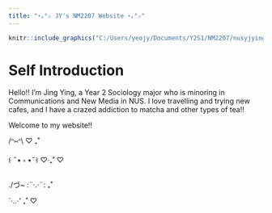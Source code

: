 ---
title: "⋆｡°✩ JY's NM2207 Website ⋆｡°✩"
---
```{r, eval=TRUE,echo=FALSE,out.width="70%"}

knitr::include_graphics("C:/Users/yeojy/Documents/Y2S1/NM2207/nusyjying.github.io/src/images/YAYY.jpg")

```

# Self Introduction

Hello!! I'm Jing Ying, a Year 2 Sociology major who is minoring in Communications and New Media in NUS. I love travelling and trying new cafes, and I have a crazed addiction to matcha and other types of tea!!

Welcome to my website!!

/ᐢ⑅ᐢ\\ ♡ ₊˚

꒰ ˶• ༝ •˶꒱ ♡‧₊˚ ♡

./づ\~ :¨·.·¨: ₊˚

\`·..·' ₊˚ ♡